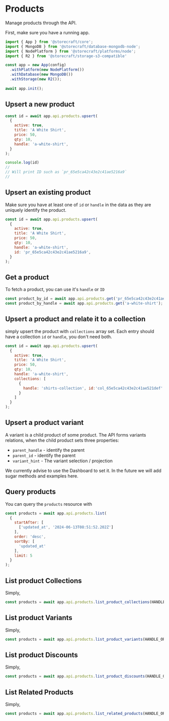 # Products

Manage products through the API.

First, make sure you have a running app.

```js
import { App } from '@storecraft/core';
import { MongoDB } from '@storecraft/database-mongodb-node';
import { NodePlatform } from '@storecraft/platforms/node';
import { R2 } from '@storecraft/storage-s3-compatible'

const app = new App(config)
  .withPlatform(new NodePlatform())
  .withDatabase(new MongoDB())
  .withStorage(new R2());
  
await app.init();

```

## Upsert a new product

```js
const id = await app.api.products.upsert(
  {
    active: true, 
    title: 'A White Shirt',
    price: 50,
    qty: 10,
    handle: 'a-white-shirt',
  }
);

console.log(id)
//
// Will print ID such as `pr_65e5ca42c43e2c41ae5216a9`
//

```

## Upsert an existing product

Make sure you have at least one of `id` or `handle` in the data as they
are uniquely identify the product.

```js
const id = await app.api.products.upsert(
  {
    active: true, 
    title: 'A White Shirt',
    price: 50,
    qty: 10,
    handle: 'a-white-shirt', 
    id: 'pr_65e5ca42c43e2c41ae5216a9',
  }
);

```

## Get a product

To fetch a product, you can use it's `handle` or `ID`

```js
const product_by_id = await app.api.products.get('pr_65e5ca42c43e2c41ae5216a9');
const product_by_handle = await app.api.products.get('a-white-shirt');
```

## Upsert a product and relate it to a collection

simply upsert the product with `collections` array set.
Each entry should have a collection `id` or `handle`, you don't
need both.

```js
const id = await app.api.products.upsert(
  {
    active: true, 
    title: 'A White Shirt',
    price: 50,
    qty: 10,
    handle: 'a-white-shirt',
    collections: [
      {
        handle: 'shirts-collection', id:'col_65e5ca42c43e2c41ae521def'
      }
    ]
  }
);

```

## Upsert a product variant

A variant is a child product of some product. The API forms
variants relations, when the child product sets three properties:
- `parent_handle` - identify the parent
- `parent_id` - identify the parent
- `variant_hint` - The variant selection / projection

We currently advise to use the Dashboard to set it.
In the future we will add sugar methods and examples here.


## Query products

You can query the `products` resource with

```js
const products = await app.api.products.list(
  {
    startAfter: [
      ['updated_at', '2024-06-13T08:51:52.202Z']
    ],
    order: 'desc',
    sortBy: [
      'updated_at'
    ],
    limit: 5
  }
);

```


## List product Collections

Simply,

```js
const products = await app.api.products.list_product_collections(HANDLE_OR_ID)
```

## List product Variants

Simply,

```js
const products = await app.api.products.list_product_variants(HANDLE_OR_ID)
```

## List product Discounts

Simply,

```js
const products = await app.api.products.list_product_discounts(HANDLE_OR_ID)
```

## List Related Products

Simply,

```js
const products = await app.api.products.list_related_products(HANDLE_OR_ID)
```

